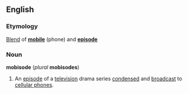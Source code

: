 ==English==
===Etymology===
[[Blend]] of '''[[mobile]]''' (phone) and '''[[episode]]'''

===Noun===
'''mobisode''' (''plural'' '''mobisodes''')

#An [[episode]] of a [[television]] drama series [[condense]]d and [[broadcast]] to [[cellular phone]]s.
